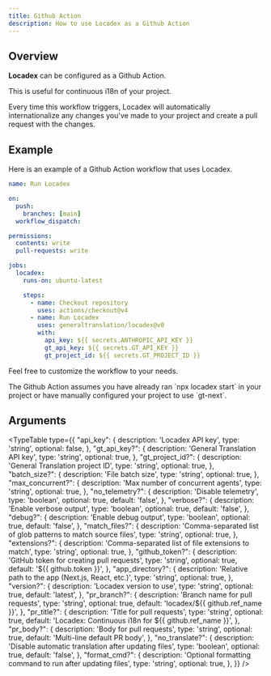 ```yaml
---
title: Github Action
description: How to use Locadex as a Github Action
---
```


## Overview

**Locadex** can be configured as a Github Action.

This is useful for continuous i18n of your project.

Every time this workflow triggers, Locadex will automatically internationalize any changes you've made to your project
and create a pull request with the changes.

## Example

Here is an example of a Github Action workflow that uses Locadex.

```yaml title=".github/workflows/locadex.yml" copy
name: Run Locadex

on:
  push:
    branches: [main]
  workflow_dispatch:

permissions:
  contents: write
  pull-requests: write

jobs:
  locadex:
    runs-on: ubuntu-latest

    steps:
      - name: Checkout repository
        uses: actions/checkout@v4
      - name: Run Locadex
        uses: generaltranslation/locadex@v0
        with:
          api_key: ${{ secrets.ANTHROPIC_API_KEY }}
          gt_api_key: ${{ secrets.GT_API_KEY }}
          gt_project_id: ${{ secrets.GT_PROJECT_ID }}
```

Feel free to customize the workflow to your needs.


<Callout type="info">
  The Github Action assumes you have already ran `npx locadex start` in your project or have manually configured your project to use `gt-next`.
</Callout>

## Arguments


<TypeTable
  type={{
    "api_key": {
        description: 'Locadex API key',
        type: 'string',
        optional: false,
    },
    "gt_api_key?": {
        description: 'General Translation API key',
        type: 'string',
        optional: true,
    },
    "gt_project_id?": {
        description: 'General Translation project ID',
        type: 'string',
        optional: true,
    },
    "batch_size?": {
        description: 'File batch size',
        type: 'string',
        optional: true,
    },
    "max_concurrent?": {
        description: 'Max number of concurrent agents',
        type: 'string',
        optional: true,
    },
    "no_telemetry?": {
        description: 'Disable telemetry',
        type: 'boolean',
        optional: true,
        default: 'false',
    },
    "verbose?": {
        description: 'Enable verbose output',
        type: 'boolean',
        optional: true,
        default: 'false',
    },
    "debug?": {
        description: 'Enable debug output',
        type: 'boolean',
        optional: true,
        default: 'false',
    },
    "match_files?": {
        description: 'Comma-separated list of glob patterns to match source files',
        type: 'string',
        optional: true,
    },
    "extensions?": {
        description: 'Comma-separated list of file extensions to match',
        type: 'string',
        optional: true,
    },
    "github_token?": {
        description: 'GitHub token for creating pull requests',
        type: 'string',
        optional: true,
        default: '${{ github.token }}',
    },
    "app_directory?": {
        description: 'Relative path to the app (Next.js, React, etc.)',
        type: 'string',
        optional: true,
    },
    "version?": {
        description: 'Locadex version to use',
        type: 'string',
        optional: true,
        default: 'latest',
    },
    "pr_branch?": {
        description: 'Branch name for pull requests',
        type: 'string',
        optional: true,
        default: 'locadex/${{ github.ref_name }}',
    },
    "pr_title?": {
        description: 'Title for pull requests',
        type: 'string',
        optional: true,
        default: 'Locadex: Continuous i18n for ${{ github.ref_name }}',
    },
    "pr_body?": {
        description: 'Body for pull requests',
        type: 'string',
        optional: true,
        default: 'Multi-line default PR body',
    },
    "no_translate?": {
        description: 'Disable automatic translation after updating files',
        type: 'boolean',
        optional: true,
        default: 'false',
    },
    "format_cmd?": {
        description: 'Optional formatting command to run after updating files',
        type: 'string',
        optional: true,
    },
  }}
/>